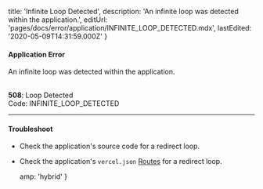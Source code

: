 
  title: 'Infinite Loop Detected',
  description: 'An infinite loop was detected within the application.',
  editUrl: 'pages/docs/error/application/INFINITE_LOOP_DETECTED.mdx',
  lastEdited: '2020-05-09T14:31:59.000Z'
}

#### Application Error

An infinite loop was detected within the application.

<br />

<Note label={false}>
  <b>508</b>: Loop Detected
  <br />
  Code: <InlineCode>INFINITE_LOOP_DETECTED</InlineCode>
</Note>

---

#### Troubleshoot

- Check the application's source code for a redirect loop.
- Check the application's `vercel.json` [Routes](/docs/configuration#routes) for a redirect loop.


  amp: 'hybrid'
}
